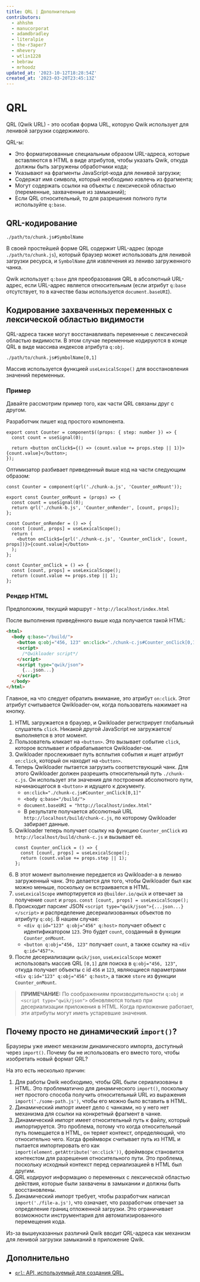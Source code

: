 ```yaml
---
title: QRL | Дополнительно
contributors:
  - ahhshm
  - manucorporat
  - adamdbradley
  - literalpie
  - the-r3aper7
  - mhevery
  - wtlin1228
  - bebraw
  - mrhoodz
updated_at: '2023-10-12T18:28:54Z'
created_at: '2023-03-20T23:45:13Z'
---
```


# QRL

QRL (Qwik URL) - это особая форма URL, которую Qwik использует для ленивой загрузки содержимого.

QRL-ы:

- Это форматированные специальным образом URL-адреса, которые вставляются в HTML в виде атрибутов, чтобы указать Qwik, откуда должны быть загружены обработчики кода;
- Указывают на фрагменты JavaScript-кода для ленивой загрузки;
- Содержат имя символа, который необходимо извлечь из фрагмента;
- Могут содержать ссылки на объекты с лексической областью (переменные, захваченные из замыканий);
- Если QRL относительный, то для разрешения полного пути используйте `q:base`.

## QRL-кодирование

```
./path/to/chunk.js#SymbolName
```

В своей простейшей форме QRL содержит URL-адрес (вроде `./path/to/chunk.js`), который браузер может использовать для ленивой загрузки ресурса, и `SymbolName` для извлечения из лениво загруженного чанка.

Qwik использует `q:base` для преобразования QRL в абсолютный URL-адрес, если URL-адрес является относительным (если атрибут `q:base` отсутствует, то в качестве базы используется `document.baseURI`).

## Кодирование захваченных переменных с лексической областью видимости

QRL-адреса также могут восстанавливать переменные с лексической областью видимости. В этом случае переменные кодируются в конце QRL в виде массива индексов атрибута `q:obj`.

```
./path/to/chunk.js#SymbolName[0,1]
```

Массив используется функцией `useLexicalScope()` для восстановления значений переменных.

### Пример

Давайте рассмотрим пример того, как части QRL связаны друг с другом.

Разработчик пишет код простого компонента.

```tsx
export const Counter = component$((props: { step: number }) => {
  const count = useSignal(0);

  return <button onClick$={() => (count.value += props.step || 1)}>{count.value}</button>;
});
```

Оптимизатор разбивает приведенный выше код на части следующим образом:

```tsx
const Counter = component(qrl('./chunk-a.js', 'Counter_onMount'));
```

```tsx title="chunk-a.js"
export const Counter_onMount = (props) => {
  const count = useSignal(0);
  return qrl('./chunk-b.js', 'Counter_onRender', [count, props]);
};
```

```tsx title="chunk-b.js"
const Counter_onRender = () => {
  const [count, props] = useLexicalScope();
  return (
    <button onClick$={qrl('./chunk-c.js', 'Counter_onClick', [count, props])}>{count.value}</button>
  );
};
```

```tsx title="chunk-c.js"
const Counter_onClick = () => {
  const [count, props] = useLexicalScope();
  return (count.value += props.step || 1);
};
```

### Рендер HTML

Предположим, текущий маршрут - `http://localhost/index.html`

После выполнения приведённого выше кода получается такой HTML:

```html
<html>
  <body q:base="/build/">
    <button q:obj="456, 123" on:click="./chunk-c.js#Counter_onClick[0,1]">0</button>
    <script>
      /*Qwikloader script*/
    </script>
    <script type="qwik/json">
      {...json...}
    </script>
  </body>
</html>
```

Главное, на что следует обратить внимание, это атрибут `on:click`. Этот атрибут считывается Qwikloader-ом, когда пользователь нажимает на кнопку.

1. HTML загружается в браузер, и Qwikloader регистрирует глобальный слушатель `click`. Никакой другой JavaScript не загружается/выполняется в этот момент.
2. Пользователь кликает на `<button>`. Это вызывает событие `click`, которое всплывает и обрабатывается Qwikloader-ом.
3. Qwikloader прослеживает путь всплытия события и ищет атрибут `on:click`, который он находит на `<button>`.
4. Теперь Qwikloader пытается загрузить соответствующий чанк. Для этого Qwikloader должен разрешить относительный путь `./chunk-c.js`. Он использует эти значения для построения абсолютного пути, начинающегося в `<button>` и идущего к документу.
   - `on:click="./chunk-c.js#Counter_onClick[0,1]"`
   - `<body q:base="/build/">`
   - `document.baseURI = "http://localhost/index.html"`
   - В результате получается абсолютный URL `http://localhost/build/chunk-c.js`, по которому Qwikloader забирает данные.
5. Qwikloader теперь получает ссылку на функцию `Counter_onClick` из `http://localhost/build/chunk-c.js` и вызывает её.
   ```tsx
   const Counter_onClick = () => {
     const [count, props] = useLexicalScope();
     return (count.value += props.step || 1);
   };
   ```
6. В этот момент выполнение передается из Qwikloader-а в лениво загруженный чанк. Это делается для того, чтобы Qwikloader был как можно меньше, поскольку он встраивается в HTML.
7. `useLexicalScope` импортируется из `@builder.io/qwik` и отвечает за получение `count` и `props`.
`const [count, props] = useLexicalScope();`
8. Происходит парсинг JSON `<script type="qwik/json">{...json...}</script>` и распределение десериализованных объектов по атрибуту `q:obj`. В нашем случае:
   - `<div q:id="123" q:obj="456" q:host>` получает объект с идентификатором `123`. Это будет `count`, созданный в функции `Counter_onMount`.
   - `<button q:obj="456, 123"` получает `count`, а также ссылку на `<div q:id="457">`.
9. После десериализации `qwik/json`, `useLexicalScope` может использовать массив QRL `[0,1]` для поиска в `q:obj="456, 123"`, откуда получает объекты с id `456` и `123`, являющиеся параметрами `<div q:id="123" q:obj="456" q:host>`, а также `store` из функции `Counter_onMount`.

> **ПРИМЕЧАНИЕ:** По соображениям производительности `q:obj` и `<script type="qwik/json">` обновляются только при десериализации приложения в HTML. Когда приложение работает, эти атрибуты могут иметь устаревшие значения.

## Почему просто не динамический `import()`?

Браузеры уже имеют механизм динамического импорта, доступный через `import()`. Почему бы не использовать его вместо того, чтобы изобретать новый формат QRL?

На это есть несколько причин:

1. Для работы Qwik необходимо, чтобы QRL были сериализованы в HTML. Это проблематично для динамического `import()`, поскольку нет простого способа получить относительный URL из выражения `import('./some-path.js')`, чтобы его можно было вставить в HTML.
2. Динамический импорт имеет дело с чанками, но у него нет механизма для ссылки на конкретный фрагмент в чанке.
3. Динамический импорт имеет относительный путь к файлу, который импортируется. Это проблема, потому что когда относительный путь помещается в HTML, он теряет контекст, определяющий, что относительно чего. Когда фреймворк считывает путь из HTML и пытается импортировать его как `import(element.getAttribute('on:click'))`, фреймворк становится контекстом для разрешения относительного пути. Это проблема, поскольку исходный контекст перед сериализацией в HTML был другим.
4. QRL кодируют информацию о переменных с лексической областью действия, которые были захвачены в замыкании и должны быть восстановлены.
5. Динамический импорт требует, чтобы разработчик написал `import('./file-a.js')`, что означает, что разработчик отвечает за определение границ отложенной загрузки. Это ограничивает возможности инструментария для автоматизированного перемещения кода.

Из-за вышеуказанных различий Qwik вводит QRL-адреса как механизм для ленивой загрузки замыканий в приложение Qwik.

## Дополнительно

- [`qrl`: API, используемый для создания QRL.](https://qwik.builder.io/api/qwik/#qrl)
